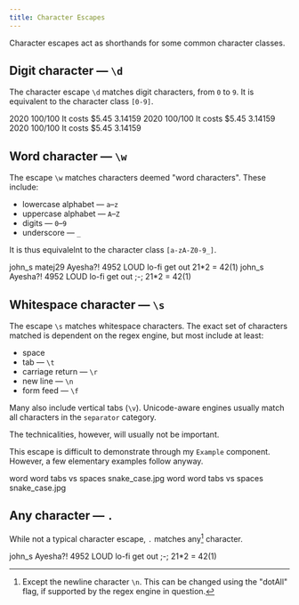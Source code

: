 ```yaml
---
title: Character Escapes
---
```


Character escapes act as shorthands for some common character classes.

## Digit character — `\d`

The character escape `\d` matches digit characters, from `0` to `9`. It is equivalent to the character class `[0-9]`.

<Example regex={/\d/g}>
    <String>2020</String>
    <String>100/100</String>
    <String>It costs $5.45</String>
    <String>3.14159</String>
</Example>
<Example regex={/\d\d/g}>
    <String>2020</String>
    <String>100/100</String>
    <String>It costs $5.45</String>
    <String>3.14159</String>
</Example>
<Example regex={/\D/g}>
    <String>2020</String>
    <String>100/100</String>
    <String>It costs $5.45</String>
    <String>3.14159</String>
</Example>

## Word character — `\w`

The escape `\w` matches characters deemed "word characters". These include:

-   lowercase alphabet — `a`–`z`
-   uppercase alphabet — `A`–`Z`
-   digits — `0`–`9`
-   underscore — `_`

It is thus equivalelnt to the character class `[a-zA-Z0-9_]`.

<Example regex={/\w/g}>
    <String>john_s</String>
    <String>matej29</String>
    <String>Ayesha?!</String>
    <String>4952</String>
    <String>LOUD</String>
    <String>lo-fi</String>
    <String>get out</String>
    <String>21*2 = 42(1)</String>
</Example>
<Example regex={/\W/g}>
    <String>john_s</String>
    <String>Ayesha?!</String>
    <String>4952</String>
    <String>LOUD</String>
    <String>lo-fi</String>
    <String>get out</String>
    <String>;-;</String>
    <String>21*2 = 42(1)</String>
</Example>

## Whitespace character — `\s`

The escape `\s` matches whitespace characters. The exact set of characters matched is dependent on the regex engine, but most include at least:

-   space
-   tab — `\t`
-   carriage return — `\r`
-   new line — `\n`
-   form feed — `\f`

Many also include vertical tabs (`\v`). Unicode-aware engines usually match all characters in the `separator` category.

The technicalities, however, will usually not be important.

This escape is difficult to demonstrate through my `Example` component. However, a few elementary examples follow anyway.

<Example regex={/\s/g}>
    <String>word word</String>
    <String>tabs vs spaces</String>
    <String>snake_case.jpg</String>
</Example>
<Example regex={/\S/g}>
    <String>word word</String>
    <String>tabs vs spaces</String>
    <String>snake_case.jpg</String>
</Example>

## Any character — `.`

While not a typical character escape, `.` matches any[^1] character.

<Example regex={/./g}>
    <String>john_s</String>
    <String>Ayesha?!</String>
    <String>4952</String>
    <String>LOUD</String>
    <String>lo-fi</String>
    <String>get out</String>
    <String>;-;</String>
    <String>21*2 = 42(1)</String>
</Example>

[^1]: Except the newline character `\n`. This can be changed using the "dotAll" flag, if supported by the regex engine in question.
